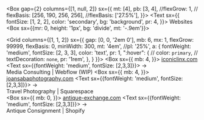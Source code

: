
<Box gap={2} columns={[1, null, 2]}
  sx={{
    mt: [4],
    pb: [3, 4],
    //flexGrow: 1,
    // flexBasis: [256, 190, 256, 256],
    //flexBasis: ['27.5%'],
  }}>
  <Text
    sx={{
      fontSize: [1, 2, 2],
      color: 'secondary',
      bg: 'background',
      pr: 4, 
    }}>
    Websites
  </Text>
  <Box sx={{mr: 0, height: '1px', bg: 'divide', mt: '-.9em'}}></Box>
</Box>

<Grid columns={[1, 1, 2]}
  sx={{
    gap: [0, 0, '2em 0'],
    mb: 6,
    mx: 1,
    flexGrow: 99999,
    flexBasis: 0,
    minWidth: 300,
    mt: '4em',
    //pl: '25%',
    a: {
      fontWeight: 'medium',
      fontSize: [2, 3, 3],
      color: 'text',
      pr: 1,
      ":hover": {
        // color: `primary`,
        // textDecoration: `none`,
        pr: '1rem',
      },
    }
    }}>
    <Box sx={{
      mb: 4,
      }}>
      <a target="_blank" rel="noopener noreferrer" href="https://iconiclinx.webflow.io">iconiclinx.com</a>
      <Text sx={{fontWeight: 'medium', fontSize: [2,3,3]}}>&nbsp;→</Text>
      <br />
      <Text variant='webDesc'>Media Consulting | Webflow (WIP)</Text>
    </Box>
    <Box sx={{
      mb: 4,
      }}>
      <a target="_blank" rel="noopener noreferrer" href="https://www.joansabaphotography.com">joansabaphotography.com</a>
      <Text sx={{fontWeight: 'medium', fontSize: [2,3,3]}}>&nbsp;→</Text>
      <br />
      <Text variant='webDesc'>Travel Photography | Squarespace</Text>  
    </Box>
    <Box sx={{
      mb: 0,
      }}>
      <a target="_blank" rel="noopener noreferrer" href="https://www.antique-exchange.com">antique-exchange.com</a>
      <Text sx={{fontWeight: 'medium', fontSize: [2,3,3]}}>&nbsp;→</Text>
      <br />
      <Text variant='webDesc'>Antique Consignment | Shopify</Text>  
    </Box>
</Grid>


<!--
<Flex
  sx={{
    flexWrap: 'wrap',
    mb: [5],
    mt: 0,
    //variant: 'dividers.intersect',
  }}>
  <Box
    sx={{
      mt: [4],
      pb: 4,
      flexGrow: 1,
      // flexBasis: [256, 190, 256, 256],
      flexBasis: ['27.5%'],
    }}>
    <Text
      sx={{
        fontSize: [1, 2, 2],
        color: 'secondary',
        bg: 'background',
        pr: 4, 
      }}>
      Websites
    </Text>
    <Box sx={{mr: 4, height: '1px', bg: 'divide', mt: '-.9em'}}></Box>
  </Box>
  
  <Box
    sx={{
      mb: 4,
      flexGrow: 99999,
      flexBasis: 0,
      minWidth: 300,
      mt: '1.9em',
      a: {
        fontWeight: 'medium',
        fontSize: [2, 3, 3],
        color: 'text',
        pr: 1,
        ":hover": {
          // color: `primary`,
          // textDecoration: `none`,
          pr: '1rem',
        },
      }
      }}>
      <Box sx={{
        mb: 4,
        }}>
        <a target="_blank" rel="noopener noreferrer" href="https://iconiclinx.webflow.io">iconiclinx.com</a>
        <Text sx={{fontWeight: 'medium', fontSize: [2,3,3]}}>&nbsp;→</Text>
        <br />
        <Text variant='webDesc'>Media Consulting | Custom Wordpress</Text>
      </Box>
      <Box sx={{
        mb: 4,
        }}>
        <a target="_blank" rel="noopener noreferrer" href="https://www.joansabaphotography.com">joansabaphotography.com</a>
        <Text sx={{fontWeight: 'medium', fontSize: [2,3,3]}}>&nbsp;→</Text>
        <br />
        <Text variant='webDesc'>Travel Photography | Squarespace</Text>  
      </Box>
      <Box sx={{
        mb: 0,
        }}>
        <a target="_blank" rel="noopener noreferrer" href="https://www.antique-exchange.com">antique-exchange.com</a>
        <Text sx={{fontWeight: 'medium', fontSize: [2,3,3]}}>&nbsp;→</Text>
        <br />
        <Text variant='webDesc'>Antique Consignment | Shopify</Text>  
      </Box>
  </Box>
</Flex>

-->